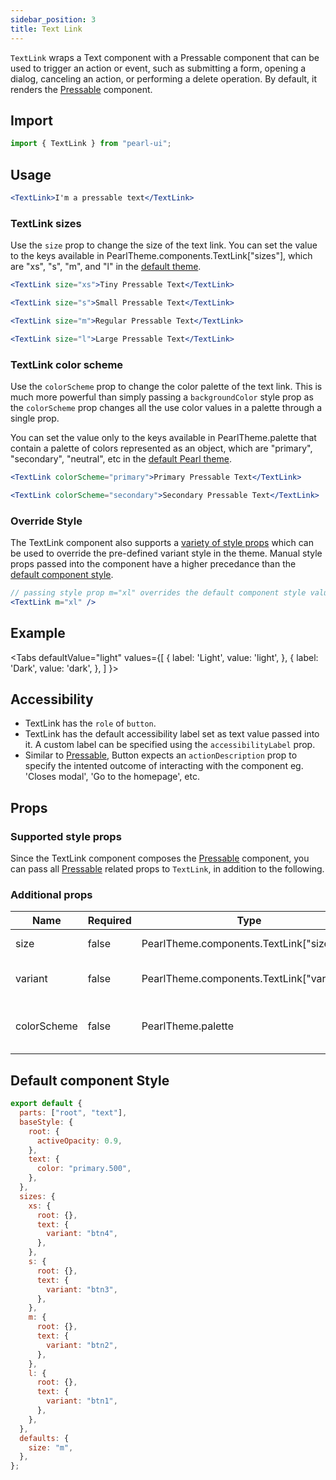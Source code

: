 ```yaml
---
sidebar_position: 3
title: Text Link
---
```


`TextLink` wraps a Text component with a Pressable component that can be used to trigger an action or event, such as submitting a form, opening a dialog, canceling an action, or performing a delete operation. By default, it renders the [Pressable](./Pressable) component.

## Import

```jsx
import { TextLink } from "pearl-ui";
```

## Usage

```jsx
<TextLink>I'm a pressable text</TextLink>
```

### TextLink sizes

Use the `size` prop to change the size of the text link. You can set the value to the keys available in <t>PearlTheme.components.TextLink["sizes"]</t>, which are <t>"xs"</t>, <t>"s"</t>, <t>"m"</t>, and <t>"l"</t> in the [default theme](#default-component-style).

```jsx
<TextLink size="xs">Tiny Pressable Text</TextLink>

<TextLink size="s">Small Pressable Text</TextLink>

<TextLink size="m">Regular Pressable Text</TextLink>

<TextLink size="l">Large Pressable Text</TextLink>
```

### TextLink color scheme

Use the `colorScheme` prop to change the color palette of the text link. This is much more powerful than simply passing a `backgroundColor` style prop as the `colorScheme` prop changes all the use color values in a palette through a single prop.

You can set the value only to the keys available in <t>PearlTheme.palette</t> that contain a palette of colors represented as an object, which are <t>"primary"</t>, <t>"secondary"</t>, <t>"neutral"</t>, etc in the [default Pearl theme](../../theming/default-theme#color-palette).

```jsx
<TextLink colorScheme="primary">Primary Pressable Text</TextLink>

<TextLink colorScheme="secondary">Secondary Pressable Text</TextLink>
```

### Override Style

The TextLink component also supports a [variety of style props](#supported-style-props) which can be used to override the pre-defined variant style in the theme. Manual style props passed into the component have a higher precedance than the [default component style](#default-component-style).

```jsx
// passing style prop m="xl" overrides the default component style value
<TextLink m="xl" />
```

## Example


<Tabs
  defaultValue="light"
  values={[
    { label: 'Light', value: 'light', },
    { label: 'Dark', value: 'dark', },
  ]
}>
<TabItem value="light">

<Snack snackId="@agrawal-rohit/textlink-light" />

</TabItem>

<TabItem value="dark">

<Snack snackId="@agrawal-rohit/textlink-dark" />

</TabItem>
</Tabs>

## Accessibility

- TextLink has the `role` of `button`.
- TextLink has the default accessibility label set as text value passed into it. A custom label can be specified using the `accessibilityLabel` prop.
- Similar to [Pressable](./Pressable), Button expects an `actionDescription` prop to specify the intented outcome of interacting with the component eg. 'Closes modal', 'Go to the homepage', etc.

## Props

### Supported style props

Since the TextLink component composes the [Pressable](./Pressable) component, you can pass all [Pressable](./Pressable) related props to `TextLink`, in addition to the following.

### Additional props

| Name        | Required | Type                                              | Default     | Description                            |
| ----------- | -------- | ------------------------------------------------- | ----------- | -------------------------------------- |
| size        | false    | <t>PearlTheme.components.TextLink["sizes"]</t>    | `"m"`       | Size of the text link.                 |
| variant     | false    | <t>PearlTheme.components.TextLink["variants"]</t> |             | Variant of the text link.              |
| colorScheme | false    | <t>PearlTheme.palette</t>                         | `"primary"` | Active color palette of the text link. |

## Default component Style

```js
export default {
  parts: ["root", "text"],
  baseStyle: {
    root: {
      activeOpacity: 0.9,
    },
    text: {
      color: "primary.500",
    },
  },
  sizes: {
    xs: {
      root: {},
      text: {
        variant: "btn4",
      },
    },
    s: {
      root: {},
      text: {
        variant: "btn3",
      },
    },
    m: {
      root: {},
      text: {
        variant: "btn2",
      },
    },
    l: {
      root: {},
      text: {
        variant: "btn1",
      },
    },
  },
  defaults: {
    size: "m",
  },
};
```
